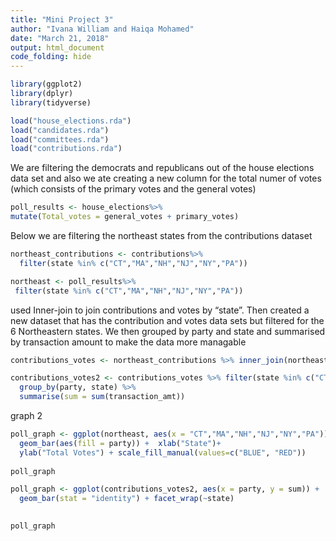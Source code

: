 ```yaml
---
title: "Mini Project 3"
author: "Ivana William and Haiqa Mohamed"
date: "March 21, 2018"
output: html_document
code_folding: hide
---
```


```r
library(ggplot2)
library(dplyr)
library(tidyverse)
```

```r
load("house_elections.rda")
load("candidates.rda")
load("committees.rda")
load("contributions.rda")
```

We are filtering the democrats and republicans out of the house elections data set and also we ate creating a new column for the total numer of votes (which consists of the primary votes and the general votes)
```r
poll_results <- house_elections%>%
mutate(Total_votes = general_votes + primary_votes) 
```
Below we are filtering the northeast states from the contributions dataset
```r
northeast_contributions <- contributions%>%  
  filter(state %in% c("CT","MA","NH","NJ","NY","PA"))
```

```r
northeast <- poll_results%>%
 filter(state %in% c("CT","MA","NH","NJ","NY","PA"))
```
used Inner-join to join contributions and votes by "state". Then created a new dataset that has the contribution and votes data sets but filtered for the 6 Northeastern states. We then grouped by party and state and summarised by transaction amount to make the data more managable

```r
contributions_votes <- northeast_contributions %>% inner_join(northeast, by="state")

contributions_votes2 <- contributions_votes %>% filter(state %in% c("CT","MA","NH","NJ","NY","PA"))%>%
  group_by(party, state) %>%
  summarise(sum = sum(transaction_amt))
```

graph 2
```r
poll_graph <- ggplot(northeast, aes(x = "CT","MA","NH","NJ","NY","PA")) +
  geom_bar(aes(fill = party)) +  xlab("State")+
  ylab("Total Votes") + scale_fill_manual(values=c("BLUE", "RED")) 
  
poll_graph
```


```r
poll_graph <- ggplot(contributions_votes2, aes(x = party, y = sum)) +
  geom_bar(stat = "identity") + facet_wrap(~state)
  

poll_graph
```






